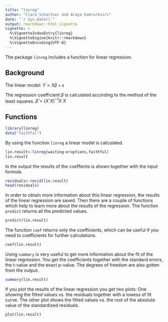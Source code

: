 ```yaml
---
title: "linreg"
author: "Clara Schartner and Araya Eamrurksiri"
date: "`r Sys.Date()`"
output: rmarkdown::html_vignette
vignette: >
  %\VignetteIndexEntry{linreg}
  %\VignetteEngine{knitr::rmarkdown}
  %\VignetteEncoding{UTF-8}
---
```


The package `linreg` includes a function for linear regression. 

## Background
The linear model:
$Y = X\beta + \epsilon$

The regression coefficient $\beta$ is calculated according to the method of the least squares.
$\hat{\beta} = (X´X)^{-1}X´X$

## Functions



```r
library(linreg)
data("faithful")
```
By using the function `linreg` a linear model is calculated.

```r
lin.result<-linreg(waiting~eruptions,faithful)
lin.result
```
In the output the results of the coeffients is shown together with the input formula.
```r
residuals<-resid(lin.result)
head(residuals)
```
In order to obtain more information about this linear regression, the results of the linear regression are saved. 
Then there are a couple of functions which help to learn more about the results of the regression.
The function `predict` returns all the predicted values.
```r
predict(lin.result)
```
The function `coef` returns only the coefficients, which can be useful if you need to coefficients for further calculations.
```r
coef(lin.result)
```
Using `summary` is very useful to get more information about the fit of the linear regression.
You get the coefficients together with the standard errors, the t-value and the exact p-value.
The degrees of freedom are also gotten from the output.
```r
summary(lin.result)
```
If you plot the results of the linear regression you get two plots: 
One showing the fitted values vs. the residuals together with a lowess of fit curve.
The other plot shows the fitted values vs. the root of the absolute value of the standardized residuals.
```r
plot(lin.result)
```



